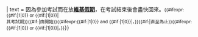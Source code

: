 {{mbox
| small = {{{small|}}}
| image = [[File:Nuvola apps bookcase.svg|45px]]
| imageright = [[File:Crystal xedit.png|45px|right]]
| style = text-align:center;{{#if:{{{bgcol|}}}|background:{{{bgcol}}};}}
| text  = '''{{{1|這個用戶}}}'''因為參加考試而在放'''[[Wikipedia:维基假期|維基假期]]'''，在考試結束後會盡快回來。<small>{{#ifexpr:{{#if:{{{start|}}}|1|0}} or  {{#if:{{{end|}}}|1|0}}|<br />其考試期}}{{#if:{{{start|}}}|由{{{start}}}開始}}{{#ifexpr:{{#if:{{{start|}}}|1|0}} and {{#if:{{{end|}}}|1|0}}|，}}{{#if:{{{end|}}}|直至{{{end}}}為止}}{{#ifexpr:{{#if:{{{start|}}}|1|0}} or {{#if:{{{end|}}}|1|0}}|。}}</small>}}<includeonly>[[Category:不活躍的維基人|{{PAGENAME}}]]</includeonly><noinclude>[[Category:用戶頁模板|{{PAGENAME}}]]
</noinclude>